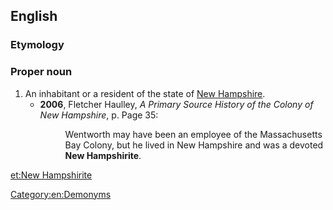 ==English==

===Etymology===
{{suffix|New Hampshire|ite}}

===Proper noun===
{{en-noun|head=[[New]] [[Hampshirite]]|New Hampshirites}}

# An inhabitant or a resident of the state of [[New Hampshire]].
#*'''2006''', Fletcher Haulley, ''A Primary Source History of the Colony of New Hampshire'', p. Page 35:
#*:Wentworth may have been an employee of the Massachusetts Bay Colony, but he lived in New Hampshire and was a devoted '''New Hampshirite'''.

[[Category:en:Demonyms]]

[[et:New Hampshirite]]